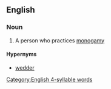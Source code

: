 ==English==

===Noun===
{{en-noun}}

# A person who practices [[monogamy]]

====Hypernyms====
* [[wedder]]

[[Category:English 4-syllable words]]